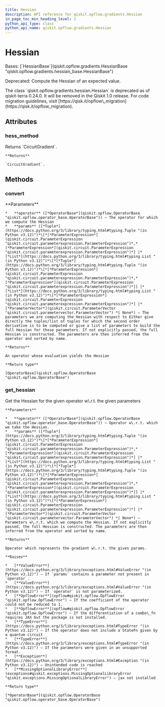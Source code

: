 ```yaml
---
title: Hessian
description: API reference for qiskit.opflow.gradients.Hessian
in_page_toc_min_heading_level: 1
python_api_type: class
python_api_name: qiskit.opflow.gradients.Hessian
---
```


# Hessian

<Class id="qiskit.opflow.gradients.Hessian" isDedicatedPage={true} github="https://github.com/qiskit/qiskit/tree/stable/0.46/qiskit/opflow/gradients/hessian.py" signature="qiskit.opflow.gradients.Hessian(hess_method='param_shift', **kwargs)" modifiers="class">
  Bases: [`HessianBase`](qiskit.opflow.gradients.HessianBase "qiskit.opflow.gradients.hessian_base.HessianBase")

  Deprecated: Compute the Hessian of an expected value.

  <Admonition title="Deprecated since version 0.24.0" type="danger">
    The class `qiskit.opflow.gradients.hessian.Hessian` is deprecated as of qiskit-terra 0.24.0. It will be removed in the Qiskit 1.0 release. For code migration guidelines, visit [https://qisk.it/opflow\_migration](https://qisk.it/opflow_migration).
  </Admonition>

  ## Attributes

  ### hess\_method

  <Attribute id="qiskit.opflow.gradients.Hessian.hess_method">
    Returns `CircuitGradient`.

    **Returns**

    `CircuitGradient`.
  </Attribute>

  ## Methods

  ### convert

  <Function id="qiskit.opflow.gradients.Hessian.convert" signature="convert(operator, params=None)">
    **Parameters**

    *   **operator** ([*OperatorBase*](qiskit.opflow.OperatorBase "qiskit.opflow.operator_base.OperatorBase")) – The operator for which we compute the Hessian
    *   **params** ([*Tuple*](https://docs.python.org/3/library/typing.html#typing.Tuple "(in Python v3.12)")*\[*[*ParameterExpression*](qiskit.circuit.ParameterExpression "qiskit.circuit.parameterexpression.ParameterExpression")*,* [*ParameterExpression*](qiskit.circuit.ParameterExpression "qiskit.circuit.parameterexpression.ParameterExpression")*] |* [*List*](https://docs.python.org/3/library/typing.html#typing.List "(in Python v3.12)")*\[*[*Tuple*](https://docs.python.org/3/library/typing.html#typing.Tuple "(in Python v3.12)")*\[*[*ParameterExpression*](qiskit.circuit.ParameterExpression "qiskit.circuit.parameterexpression.ParameterExpression")*,* [*ParameterExpression*](qiskit.circuit.ParameterExpression "qiskit.circuit.parameterexpression.ParameterExpression")*]] |* [*List*](https://docs.python.org/3/library/typing.html#typing.List "(in Python v3.12)")*\[*[*ParameterExpression*](qiskit.circuit.ParameterExpression "qiskit.circuit.parameterexpression.ParameterExpression")*] |* [*ParameterVector*](qiskit.circuit.ParameterVector "qiskit.circuit.parametervector.ParameterVector") *| None*) – The parameters we are computing the Hessian with respect to Either give directly the tuples/list of tuples for which the second order derivative is to be computed or give a list of parameters to build the full Hessian for those parameters. If not explicitly passed, the full Hessian is constructed. The parameters are then inferred from the operator and sorted by name.

    **Returns**

    An operator whose evaluation yields the Hessian

    **Return type**

    [OperatorBase](qiskit.opflow.OperatorBase "qiskit.opflow.OperatorBase")
  </Function>

  ### get\_hessian

  <Function id="qiskit.opflow.gradients.Hessian.get_hessian" signature="get_hessian(operator, params=None)">
    Get the Hessian for the given operator w\.r.t. the given parameters

    **Parameters**

    *   **operator** ([*OperatorBase*](qiskit.opflow.OperatorBase "qiskit.opflow.operator_base.OperatorBase")) – Operator w\.r.t. which we take the Hessian.
    *   **params** ([*Tuple*](https://docs.python.org/3/library/typing.html#typing.Tuple "(in Python v3.12)")*\[*[*ParameterExpression*](qiskit.circuit.ParameterExpression "qiskit.circuit.parameterexpression.ParameterExpression")*,* [*ParameterExpression*](qiskit.circuit.ParameterExpression "qiskit.circuit.parameterexpression.ParameterExpression")*] |* [*List*](https://docs.python.org/3/library/typing.html#typing.List "(in Python v3.12)")*\[*[*Tuple*](https://docs.python.org/3/library/typing.html#typing.Tuple "(in Python v3.12)")*\[*[*ParameterExpression*](qiskit.circuit.ParameterExpression "qiskit.circuit.parameterexpression.ParameterExpression")*,* [*ParameterExpression*](qiskit.circuit.ParameterExpression "qiskit.circuit.parameterexpression.ParameterExpression")*]] |* [*List*](https://docs.python.org/3/library/typing.html#typing.List "(in Python v3.12)")*\[*[*ParameterExpression*](qiskit.circuit.ParameterExpression "qiskit.circuit.parameterexpression.ParameterExpression")*] |* [*ParameterVector*](qiskit.circuit.ParameterVector "qiskit.circuit.parametervector.ParameterVector") *| None*) – Parameters w\.r.t. which we compute the Hessian. If not explicitly passed, the full Hessian is constructed. The parameters are then inferred from the operator and sorted by name.

    **Returns**

    Operator which represents the gradient w\.r.t. the given params.

    **Raises**

    *   [**ValueError**](https://docs.python.org/3/library/exceptions.html#ValueError "(in Python v3.12)") – If `params` contains a parameter not present in `operator`.
    *   [**ValueError**](https://docs.python.org/3/library/exceptions.html#ValueError "(in Python v3.12)") – If `operator` is not parameterized.
    *   [**OpflowError**](opflow#qiskit.opflow.OpflowError "qiskit.opflow.OpflowError") – If the coefficient of the operator could not be reduced to 1.
    *   [**OpflowError**](opflow#qiskit.opflow.OpflowError "qiskit.opflow.OpflowError") – If the differentiation of a combo\_fn requires JAX but the package is not installed.
    *   [**TypeError**](https://docs.python.org/3/library/exceptions.html#TypeError "(in Python v3.12)") – If the operator does not include a StateFn given by a quantum circuit
    *   [**TypeError**](https://docs.python.org/3/library/exceptions.html#TypeError "(in Python v3.12)") – If the parameters were given in an unsupported format.
    *   [**Exception**](https://docs.python.org/3/library/exceptions.html#Exception "(in Python v3.12)") – Unintended code is reached
    *   [**MissingOptionalLibraryError**](exceptions#qiskit.exceptions.MissingOptionalLibraryError "qiskit.exceptions.MissingOptionalLibraryError") – jax not installed

    **Return type**

    [*OperatorBase*](qiskit.opflow.OperatorBase "qiskit.opflow.operator_base.OperatorBase")
  </Function>
</Class>

